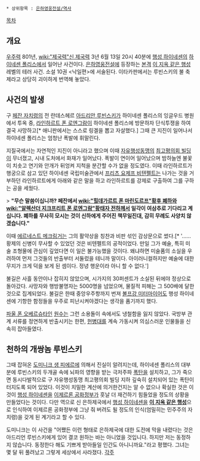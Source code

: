  * 상위항목 : [[은하영웅전설/역사]]

[[목차]]
== 개요 ==
[[우주력]] 801년, [[wiki:"제국력"신 제국력]] 3년 6월 13일 20시 40분에 [[행성 하이네센]]의 [[하이네센 폴리스]]에서 일어난 사건이다. [[은하영웅전설]]에 등장하는 [[본격]] [[이 지옥 같은 행성]] 레벨의 테러 사건. 소설 10권 <낙일편>에 서술된다. 이타카판에서는 루빈스키의 불 축제라고 상당히 괴이하게 번역해 놓았다. 

== 사건의 발생 ==
구 [[페잔 자치령]]의 전 란데스헤르 [[아드리안 루빈스키]]가 하이네센 폴리스의 잉글우드 병원에서 투옥 중, [[라인하르트 폰 로엔그람]]이 하이네센 폴리스에 방문하자 단식투쟁을 하여 결국 사망하고[* 애니판에서는 스스로 링겔을 뽑고 자살했다.] 그때 큰 지진이 일어나서 하이네센 폴리스는 엄청난 폭발에 휘말린다.

지질국에서는 자연적인 지진이 아니라고 했으며 이때 [[자유행성동맹]]의 [[최고평의회 빌딩]]이 무너졌고, 시내 도처에서 화재가 일어났다. 폭발이 연이어 일어났으며 밤하늘엔 불꽃이 치솟고 연기와 안개가 뒤엉켜 지척을 분간할 수가 없을 정도였다. 이때 라인하르트가 행궁으로 삼고 있던 하이네센 국립미술관에서 [[프리츠 요제프 비텐펠트]]는 나가는 것을 거부하던 라인하르트에게 아래와 같은 말을 하고 라인하르트를 강제로 구출하여 그를 구하는 공을 세웠다. 

> '''"무슨 말씀이십니까? 페잔에서 [[wiki:"힐데가르트 폰 마린도르프"황후 폐하]]와 [[wiki:"알렉산더 지크프리트 폰 로엔그람"황태자 전하]]께서 일각이 여삼추로 기다리고 계십니다. 폐하를 무사히 모시는 것이 신하에게 주어진 책무일진대, 감히 무례도 사양치 않겠습니다."'''

이때 [[에르네스트 메크링거]]는 그의 활약상을 칭찬과 비판 섞인 감상문으로 썼다.[*  '…… 황제의 신병이 무사할 수 있었던 것은 비텐펠트의 공적이었다. 만일 그가 예술, 특히 미술 조형물에 관심이 깊었다면 이 일은 불가능했을 것이다. 왜냐하면 미술품의 소실을 우려하여 먼저 그것들의 반출부터 서둘렀을 테니까 말이다. 아이러니컬하지만 예술에 대한 무지가 크게 덕을 보게 된 셈이다. 정녕 행운이라 아니 할 수 없다.']

불길은 사흘 동안이나 잡히지 않았으며, 시가지의 30퍼센트가 소실된 뒤에야 정상으로 돌아갔다. 사망자와 행방불명자는 5000명을 넘었으며, 물질적 피해는 그 500배에 달한 것으로 집계되었다. 불길은 한때 중앙우주항까지 번져 [[볼프강 미터마이어]]도 행성 하이네센에 기항한 함정들을 우주로 피난시켜야겠다는 생각을 품기까지 했다.
  
[[파울 폰 오베르슈타인]] [[원수]]는 그런 소용돌이 속에서도 냉철함을 잃지 않았다. 국방부 관계 서류를 정연하게 반출시키는 한편, [[헌병대]]를 계속 가동시켜 의심스러운 인물들을 신속히 잡아들였다.

== 천하의 개쌍놈 루빈스키 ==
그때 잡혀온 [[도미니크 생 피에르]]에 의해서 진실이 알려지는데, 하이네센 폴리스의 대부분에 루빈스키의 두개골 속에 뇌파의 영향을 받는 극저주파 [[폭탄]]을 설치하고, 그가 죽으면 동시다발적으로 구 자유행성동맹 최고평의회 빌딩 지하 깊숙히 설치되어 있는 폭탄이 터지도록 되어 있었다. 이것이 치밀한 계산에 의거한건지는 알 수 없으나 확실한 것은 이것이 [[행성 하이네센]]을 [[이제르론 공화정부]]가 훗날 더 재건하기 힘들었을 정도의 상황을 만들었다는 것이다. 다만 역으로 신 은하제국에서 [[행성 하이네센]]을 '''[[이 지옥 같은 행성]]'''으로 인식하여 이제르론 공화정부에 그냥 줘 버려도 될 정도의 인식(엄밀히는 민주주의 자치령)을 갖게 된 계기라고 할 수 있다.

도미니크는 이 사건을 "어쨌든 이런 형태로 은하제국에 대한 도전에 막을 내렸다는 것은 아드리언 루빈스키에게 있어 결코 원하는 바는 아니었을 것입니다. 하지만 저는 동정하지 않습니다. 동정한다 해도 기쁘게 받아들일 인간도 아니니까요."라고 평했다. 그녀는 몇 달 뒤 풀려났고 그렇게 세상에서 사라졌다.
[[각주]]
